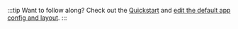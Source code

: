 :::tip Want to follow along?
Check out the [Quickstart](https://github.com/geocortex/vertigis-mobile-quickstart) and [edit the default app config and layout](../sdk-edit-layout-app-config.mdx).
:::
